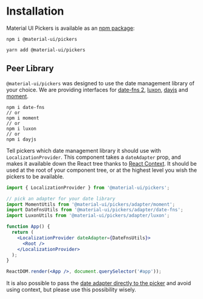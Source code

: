 
<PageMeta
  title="Installation"
  description="Step-by-step guide how to install @material-ui/pickers"
/>

# Installation

Material UI Pickers is available as an [npm package](https://www.npmjs.com/package/@material-ui/pickers):

```
npm i @material-ui/pickers

yarn add @material-ui/pickers
```

## Peer Library

`@material-ui/pickers` was designed to use the date management library of your choice.
We are providing interfaces for [date-fns 2](https://date-fns.org/), [luxon](https://moment.github.io/luxon/), [dayjs](https://github.com/iamkun/dayjs) and [moment](https://momentjs.com/).

```
npm i date-fns
// or
npm i moment
// or
npm i luxon
// or
npm i dayjs
```

Tell pickers which date management library it should use with `LocalizationProvider`. This component takes a `dateAdapter`
prop, and makes it available down the React tree thanks to [React Context](https://reactjs.org/docs/context.html). It should
be used at the root of your component tree, or at the highest level you wish the pickers to be available.

```jsx
import { LocalizationProvider } from '@material-ui/pickers';

// pick an adapter for your date library
import MomentUtils from '@material-ui/pickers/adapter/moment';
import DateFnsUtils from '@material-ui/pickers/adapter/date-fns';
import LuxonUtils from '@material-ui/pickers/adapter/luxon';

function App() {
  return (
    <LocalizationProvider dateAdapter={DateFnsUtils}>
      <Root />
    </LocalizationProvider>
  );
}

ReactDOM.render(<App />, document.querySelector('#app'));
```

It is also possible to pass the [date adapter directly to the picker](/guides/date-adapter-passing) and avoid using context,
but please use this possibility wisely.
